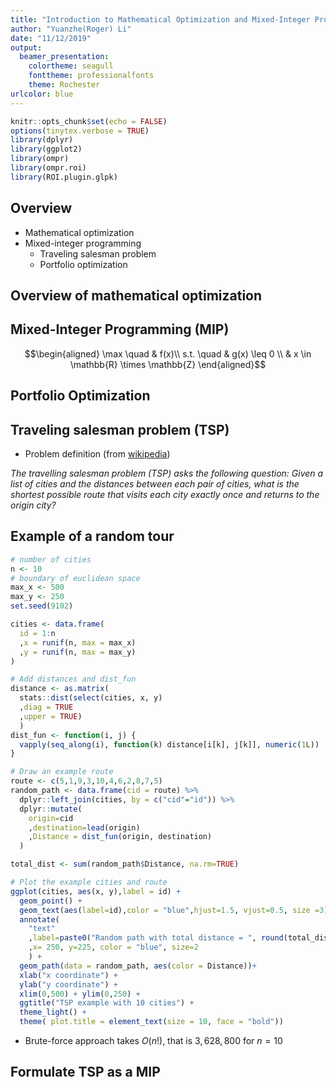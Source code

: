```yaml
---
title: "Introduction to Mathematical Optimization and Mixed-Integer Programming"
author: "Yuanzhe(Roger) Li"
date: "11/12/2019"
output:
  beamer_presentation: 
    colortheme: seagull
    fonttheme: professionalfonts
    theme: Rochester
urlcolor: blue
---
```


```r
knitr::opts_chunk$set(echo = FALSE)
options(tinytex.verbose = TRUE)
library(dplyr)
library(ggplot2)
library(ompr)
library(ompr.roi)
library(ROI.plugin.glpk)
```

## Overview

- Mathematical optimization
- Mixed-integer programming
  - Traveling salesman problem
  - Portfolio optimization

## Overview of mathematical optimization


## Mixed-Integer Programming (MIP)

$$\begin{aligned}
\max \quad & f(x)\\
s.t. \quad & g(x) \leq 0 \\
& x \in \mathbb{R} \times \mathbb{Z}
\end{aligned}$$



## Portfolio Optimization


## Traveling salesman problem (TSP)

- Problem definition (from [wikipedia](https://en.wikipedia.org/wiki/Travelling_salesman_problem))


*The travelling salesman problem (TSP) asks the following question: Given a list of cities and the distances between each pair of cities, what is the shortest possible route that visits each city exactly once and returns to the origin city?*


## Example of a random tour
```r
# number of cities
n <- 10
# boundary of euclidean space
max_x <- 500
max_y <- 250
set.seed(9102)

cities <- data.frame(
  id = 1:n
  ,x = runif(n, max = max_x)
  ,y = runif(n, max = max_y)
)

# Add distances and dist_fun
distance <- as.matrix(
  stats::dist(select(cities, x, y)
  ,diag = TRUE
  ,upper = TRUE)
  )
dist_fun <- function(i, j) {
  vapply(seq_along(i), function(k) distance[i[k], j[k]], numeric(1L))
}

# Draw an example route
route <- c(5,1,9,3,10,4,6,2,8,7,5)
random_path <- data.frame(cid = route) %>%
  dplyr::left_join(cities, by = c("cid"="id")) %>%
  dplyr::mutate(
    origin=cid
    ,destination=lead(origin)
    ,Distance = dist_fun(origin, destination)
  )

total_dist <- sum(random_path$Distance, na.rm=TRUE)

# Plot the example cities and route
ggplot(cities, aes(x, y),label = id) + 
  geom_point() + 
  geom_text(aes(label=id),color = "blue",hjust=1.5, vjust=0.5, size =3) + 
  annotate(
    "text"
    ,label=paste0("Random path with total distance = ", round(total_dist,2))
    ,x= 250, y=225, color = "blue", size=2
    ) +
  geom_path(data = random_path, aes(color = Distance))+ 
  xlab("x coordinate") + 
  ylab("y coordinate") + 
  xlim(0,500) + ylim(0,250) + 
  ggtitle("TSP example with 10 cities") +
  theme_light() +
  theme( plot.title = element_text(size = 10, face = "bold"))
```
- Brute-force approach takes $O(n!)$, that is $3,628,800$ for $n=10$

## Formulate TSP as a MIP
